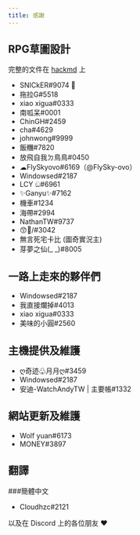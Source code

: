 ---
title: 感謝
---


## RPG草圖設計

完整的文件在 [hackmd](https://hackmd.io/@Gary50613/yeecord-rpg) 上

- SNICkER#9074 🛐
- 拖拉G#5518
- xiao xigua#0333
- 南呱呆#0001
- ChinGH#2459
- cha#4629
- johnwong#9999
- 飯糰#7820
- 放飛自我ㄉ鳥鳥#0450
- ☁FlySkyovo#6169（@FlySky-ovo）
- Windowsed#2187
- LCY ඞ#6961
- ✨Ganyu✨#7162
- 機車#1234
- 海帶#2994
- NathanTW#9737
- 😙💟/#3042
- 無言死宅卡比 (圖奇實況主)
- 芽夢之仙(_ _)#8005

## 一路上走來的夥伴們

- Windowsed#2187
- 我直接爛掉#4013
- xiao xigua#0333
- 美味的小圓#2560

## 主機提供及維護

- ღ奇迹♧月月ღ#3459
- Windowsed#2187
- 安迪-WatchAndyTW | 主要帳#1332

## 網站更新及維護

- Wolf yuan#6173
- MONEY#3897

## 翻譯

###簡體中文

- Cloudhzc#2121

以及在 Discord 上的各位朋友 ❤️

<Adsense/>
